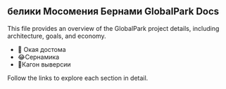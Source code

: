 ## белики Мосомения Бернами GlobalPark Docs

This file provides an overview of the GlobalPark project details, including architecture, goals, and economy.

- 🚀 Окая достома
- 😂Сернамика
- 🙍Кагон выверсии

Follow the links to explore each section in detail.